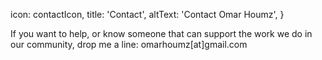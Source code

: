 
  icon: contactIcon,
  title: 'Contact',
  altText: 'Contact Omar Houmz',
}

If you want to help, or know someone that can support the work we do in our community, drop me a line: omarhoumz[at]gmail.com
